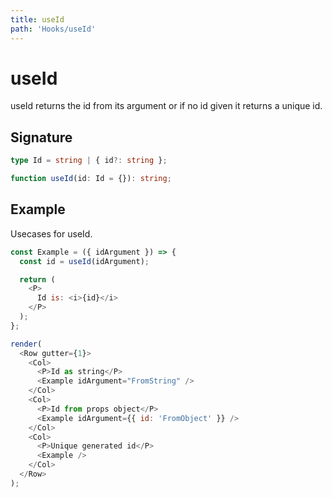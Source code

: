```yaml
---
title: useId
path: 'Hooks/useId'
---
```



# useId

useId returns the id from its argument or if no id given it returns a unique id.

## Signature

```ts
type Id = string | { id?: string };

function useId(id: Id = {}): string;
```

## Example

Usecases for useId.

```js live withRender
const Example = ({ idArgument }) => {
  const id = useId(idArgument);

  return (
    <P>
      Id is: <i>{id}</i>
    </P>
  );
};

render(
  <Row gutter={1}>
    <Col>
      <P>Id as string</P>
      <Example idArgument="FromString" />
    </Col>
    <Col>
      <P>Id from props object</P>
      <Example idArgument={{ id: 'FromObject' }} />
    </Col>
    <Col>
      <P>Unique generated id</P>
      <Example />
    </Col>
  </Row>
);
```
